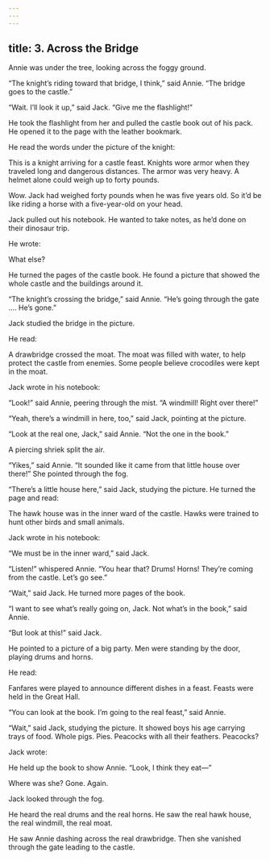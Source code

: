 ```yaml
---
---
---
```

title: 3. Across the Bridge
---



Annie was under the tree, looking across the foggy ground.

“The knight’s riding toward that bridge, I think,” said Annie. “The bridge goes to the castle.”

“Wait. I’ll look it up,” said Jack. “Give me the flashlight!”

He took the flashlight from her and pulled the castle book out of his pack. He opened it to the page with the leather bookmark.

He read the words under the picture of the knight:

This is a knight arriving for a castle feast. Knights wore armor when they traveled long and dangerous distances. The armor was very heavy. A helmet alone could weigh up to forty pounds.



Wow. Jack had weighed forty pounds when he was five years old. So it’d be like riding a horse with a five-year-old on your head.

Jack pulled out his notebook. He wanted to take notes, as he’d done on their dinosaur trip.

He wrote:



What else?

He turned the pages of the castle book. He found a picture that showed the whole castle and the buildings around it.

“The knight’s crossing the bridge,” said Annie. “He’s going through the gate .… He’s gone.”

Jack studied the bridge in the picture.

He read:

A drawbridge crossed the moat. The moat was filled with water, to help protect the castle from enemies. Some people believe crocodiles were kept in the moat.



Jack wrote in his notebook:



“Look!” said Annie, peering through the mist. “A windmill! Right over there!”



“Yeah, there’s a windmill in here, too,” said Jack, pointing at the picture.

“Look at the real one, Jack,” said Annie. “Not the one in the book.”

A piercing shriek split the air.

“Yikes,” said Annie. “It sounded like it came from that little house over there!” She pointed through the fog.

“There’s a little house here,” said Jack, studying the picture. He turned the page and read:

The hawk house was in the inner ward of the castle. Hawks were trained to hunt other birds and small animals.



Jack wrote in his notebook:



“We must be in the inner ward,” said Jack.

“Listen!” whispered Annie. “You hear that? Drums! Horns! They’re coming from the castle. Let’s go see.”

“Wait,” said Jack. He turned more pages of the book.

“I want to see what’s really going on, Jack. Not what’s in the book,” said Annie.

“But look at this!” said Jack.

He pointed to a picture of a big party. Men were standing by the door, playing drums and horns.

He read:

Fanfares were played to announce different dishes in a feast. Feasts were held in the Great Hall.



“You can look at the book. I’m going to the real feast,” said Annie.

“Wait,” said Jack, studying the picture. It showed boys his age carrying trays of food. Whole pigs. Pies. Peacocks with all their feathers. Peacocks?

Jack wrote:



He held up the book to show Annie. “Look, I think they eat—”

Where was she? Gone. Again.

Jack looked through the fog.

He heard the real drums and the real horns. He saw the real hawk house, the real windmill, the real moat.

He saw Annie dashing across the real drawbridge. Then she vanished through the gate leading to the castle.